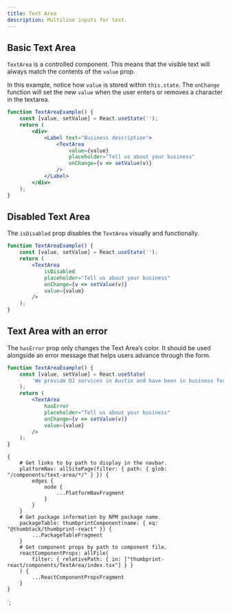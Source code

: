 ```yaml
---
title: Text Area
description: Multiline inputs for text.
---
```



<ComponentHeader data={props.data} />

## Basic Text Area

`TextArea` is a controlled component. This means that the visible text will always match the contents of the `value` prop.

In this example, notice how `value` is stored within `this.state`. The `onChange` function will set the new `value` when the user enters or removes a character in the textarea.

```jsx
function TextAreaExample() {
    const [value, setValue] = React.useState('');
    return (
        <div>
            <Label text="Business description">
                <TextArea
                    value={value}
                    placeholder="Tell us about your business"
                    onChange={v => setValue(v)}
                />
            </Label>
        </div>
    );
}
```

## Disabled Text Area

The `isDisabled` prop disables the `TextArea` visually and functionally.

```jsx
function TextAreaExample() {
    const [value, setValue] = React.useState('');
    return (
        <TextArea
            isDisabled
            placeholder="Tell us about your business"
            onChange={v => setValue(v)}
            value={value}
        />
    );
}
```

## Text Area with an error

The `hasError` prop only changes the Text Area’s color. It should be used alongside an error message that helps users advance through the form.

```jsx
function TextAreaExample() {
    const [value, setValue] = React.useState(
        'We provide DJ services in Austin and have been in business for 25 years.',
    );
    return (
        <TextArea
            hasError
            placeholder="Tell us about your business"
            onChange={v => setValue(v)}
            value={value}
        />
    );
}
```

<ComponentFooter data={props.data} />

    {
        # Get links to by path to display in the navbar.
        platformNav: allSitePage(filter: { path: { glob: "/components/text-area/*/" } }) {
            edges {
                node {
                    ...PlatformNavFragment
                }
            }
        }
        # Get package information by NPM package name.
        packageTable: thumbprintComponent(name: { eq: "@thumbtack/thumbprint-react" }) {
            ...PackageTableFragment
        }
        # Get component props by path to component file.
        reactComponentProps: allFile(
            filter: { relativePath: { in: ["thumbprint-react/components/TextArea/index.tsx"] } }
        ) {
            ...ReactComponentPropsFragment
        }
    }
`;
